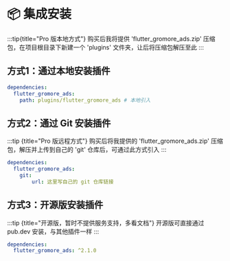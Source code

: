 # 📦 集成安装

:::tip{title="Pro 版本地方式"}
购买后我将提供 'flutter_gromore_ads.zip' 压缩包，在项目根目录下新建一个 'plugins' 文件夹，让后将压缩包解压至此
:::

## 方式1：通过本地安装插件

```yaml title="pubspec.yaml"
dependencies:
  flutter_gromore_ads: 
    path: plugins/flutter_gromore_ads # 本地引入
```

## 方式2：通过 Git 安装插件

:::tip {title="Pro 版远程方式"}
购买后将我提供的 'flutter_gromore_ads.zip' 压缩包，解压并上传到自己的 'git' 仓库后，可通过此方式引入
:::

```yaml title="pubspec.yaml" {4}
dependencies:
  flutter_gromore_ads:
    git:
        url: 这里写自己的 git 仓库链接
```

## 方式3：开源版安装插件

:::tip {title="开源版，暂时不提供服务支持，多看文档"}
开源版可直接通过 pub.dev 安装，与其他插件一样
:::

```yaml title="pubspec.yaml" {4}
dependencies:
  flutter_gromore_ads: ^2.1.0
```